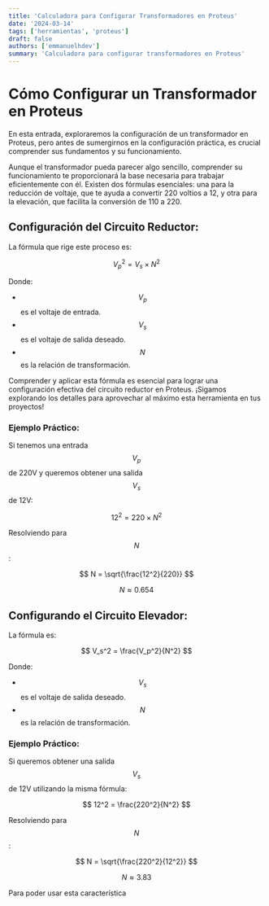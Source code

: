 ```yaml
---
title: 'Calculadora para Configurar Transformadores en Proteus'
date: '2024-03-14'
tags: ['herramientas', 'proteus']
draft: false
authors: ['emmanuelhdev']
summary: 'Calculadora para configurar transformadores en Proteus'
---
```


<TransformatorCalculator />

# Cómo Configurar un Transformador en Proteus

En esta entrada, exploraremos la configuración de un transformador en Proteus, pero antes de sumergirnos en la configuración práctica, es crucial comprender sus fundamentos y su funcionamiento.

Aunque el transformador pueda parecer algo sencillo, comprender su funcionamiento te proporcionará la base necesaria para trabajar eficientemente con él. Existen dos fórmulas esenciales: una para la reducción de voltaje, que te ayuda a convertir 220 voltios a 12, y otra para la elevación, que facilita la conversión de 110 a 220.

## Configuración del Circuito Reductor:

La fórmula que rige este proceso es:

$$ V_p^2 = V_s \times N^2 $$

Donde:

- $$ V_p $$ es el voltaje de entrada.
- $$ V_s $$ es el voltaje de salida deseado.
- $$ N $$ es la relación de transformación.

Comprender y aplicar esta fórmula es esencial para lograr una configuración efectiva del circuito reductor en Proteus. ¡Sigamos explorando los detalles para aprovechar al máximo esta herramienta en tus proyectos!

### Ejemplo Práctico:

Si tenemos una entrada $$ V_p $$ de 220V y queremos obtener una salida $$ V_s $$ de 12V:

$$ 12^2 = 220 \times N^2 $$

Resolviendo para $$ N $$:

$$ N = \sqrt{\frac{12^2}{220}} $$

$$ N \approx 0.654 $$

## Configurando el Circuito Elevador:

La fórmula es:

$$ V_s^2 = \frac{V_p^2}{N^2} $$

Donde:

- $$ V_s $$ es el voltaje de salida deseado.
- $$ N $$ es la relación de transformación.

### Ejemplo Práctico:

Si queremos obtener una salida $$ V_s $$ de 12V utilizando la misma fórmula:

$$ 12^2 = \frac{220^2}{N^2} $$

Resolviendo para $$ N $$:

$$ N = \sqrt{\frac{220^2}{12^2}} $$

$$ N \approx 3.83 $$

Para poder usar esta característica
